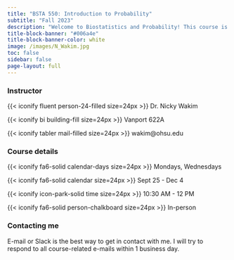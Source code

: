 ```yaml
---
title: "BSTA 550: Introduction to Probability"
subtitle: "Fall 2023"
description: "Welcome to Biostatistics and Probability! This course is designed to introduce history, concepts and distributions in probability, Monte Carlo simulation techniques, and Markov chains. Students will also learn how to write R codes for various statistical computations and plots. Previous experience in R is not required. R is free software available from http://www.r-project.org."
title-block-banner: "#006a4e"
title-block-banner-color: white
image: /images/N_Wakim.jpg
toc: false
sidebar: false
page-layout: full
---
```


::: grid
::: g-col-4
### Instructor

{{< iconify fluent person-24-filled size=24px >}} Dr. Nicky Wakim

{{< iconify bi building-fill size=24px >}} Vanport 622A

{{< iconify tabler mail-filled size=24px >}} wakim\@ohsu.edu
:::

::: g-col-4
### Course details

{{< iconify fa6-solid calendar-days size=24px >}} Mondays, Wednesdays

{{< iconify fa6-solid calendar size=24px >}} Sept 25 - Dec 4

{{< iconify icon-park-solid time size=24px >}} 10:30 AM - 12 PM

{{< iconify fa6-solid person-chalkboard size=24px >}} In-person
:::

::: g-col-4
### Contacting me

E-mail or Slack is the best way to get in contact with me. I will try to respond to all course-related e-mails within 1 business day.
:::
:::
